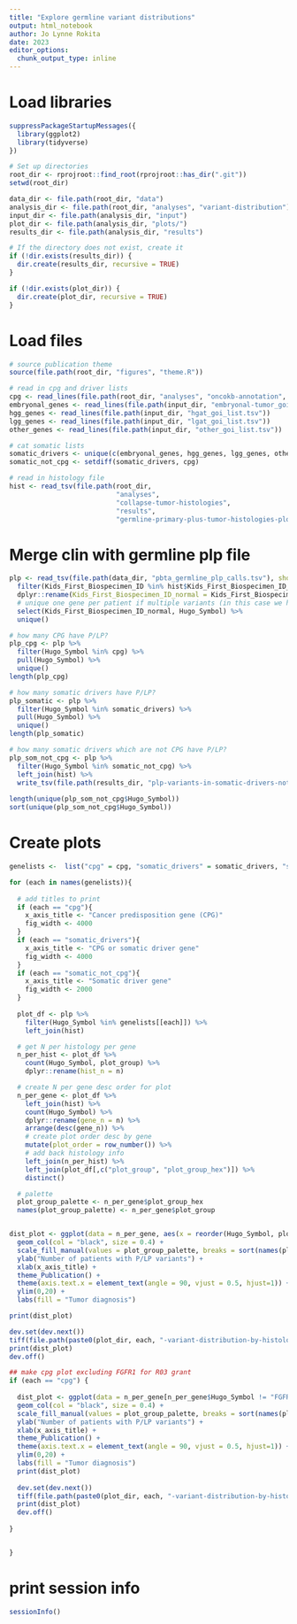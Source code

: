 ```yaml
---
title: "Explore germline variant distributions"
output: html_notebook
author: Jo Lynne Rokita
date: 2023
editor_options: 
  chunk_output_type: inline
---
```


# Load libraries
```r
suppressPackageStartupMessages({
  library(ggplot2)
  library(tidyverse)
})

# Set up directories
root_dir <- rprojroot::find_root(rprojroot::has_dir(".git"))
setwd(root_dir)

data_dir <- file.path(root_dir, "data")
analysis_dir <- file.path(root_dir, "analyses", "variant-distribution")
input_dir <- file.path(analysis_dir, "input")
plot_dir <- file.path(analysis_dir, "plots/")
results_dir <- file.path(analysis_dir, "results")

# If the directory does not exist, create it
if (!dir.exists(results_dir)) {
  dir.create(results_dir, recursive = TRUE)
}

if (!dir.exists(plot_dir)) {
  dir.create(plot_dir, recursive = TRUE)
}
```

# Load files
```r
# source publication theme
source(file.path(root_dir, "figures", "theme.R"))

# read in cpg and driver lists
cpg <- read_lines(file.path(root_dir, "analyses", "oncokb-annotation", "input", "cpg.txt"))
embryonal_genes <- read_lines(file.path(input_dir, "embryonal-tumor_goi_list.tsv"))
hgg_genes <- read_lines(file.path(input_dir, "hgat_goi_list.tsv"))
lgg_genes <- read_lines(file.path(input_dir, "lgat_goi_list.tsv"))
other_genes <- read_lines(file.path(input_dir, "other_goi_list.tsv"))

# cat somatic lists
somatic_drivers <- unique(c(embryonal_genes, hgg_genes, lgg_genes, other_genes))
somatic_not_cpg <- setdiff(somatic_drivers, cpg)

# read in histology file
hist <- read_tsv(file.path(root_dir, 
                           "analyses", 
                           "collapse-tumor-histologies", 
                           "results",
                           "germline-primary-plus-tumor-histologies-plot-groups-clin-meta.tsv"), show_col_types = FALSE)
```


# Merge clin with germline plp file

```r
plp <- read_tsv(file.path(data_dir, "pbta_germline_plp_calls.tsv"), show_col_types = FALSE) %>%
  filter(Kids_First_Biospecimen_ID %in% hist$Kids_First_Biospecimen_ID_normal) %>%
  dplyr::rename(Kids_First_Biospecimen_ID_normal = Kids_First_Biospecimen_ID) %>%
  # unique one gene per patient if multiple variants (in this case we have 1 normal per pt, so can use bs_id)
  select(Kids_First_Biospecimen_ID_normal, Hugo_Symbol) %>%
  unique()

# how many CPG have P/LP?
plp_cpg <- plp %>%
  filter(Hugo_Symbol %in% cpg) %>%
  pull(Hugo_Symbol) %>%
  unique()
length(plp_cpg)

# how many somatic drivers have P/LP?
plp_somatic <- plp %>%
  filter(Hugo_Symbol %in% somatic_drivers) %>%
  pull(Hugo_Symbol) %>%
  unique()
length(plp_somatic)

# how many somatic drivers which are not CPG have P/LP?
plp_som_not_cpg <- plp %>%
  filter(Hugo_Symbol %in% somatic_not_cpg) %>%
  left_join(hist) %>%
  write_tsv(file.path(results_dir, "plp-variants-in-somatic-drivers-not-cpg.tsv"))
  
length(unique(plp_som_not_cpg$Hugo_Symbol))
sort(unique(plp_som_not_cpg$Hugo_Symbol))

```

# Create plots

```r
genelists <-  list("cpg" = cpg, "somatic_drivers" = somatic_drivers, "somatic_not_cpg" = somatic_not_cpg)

for (each in names(genelists)){
  
  # add titles to print
  if (each == "cpg"){
    x_axis_title <- "Cancer predisposition gene (CPG)"
    fig_width <- 4000
  }
  if (each == "somatic_drivers"){
    x_axis_title <- "CPG or somatic driver gene"
    fig_width <- 4000
  }  
  if (each == "somatic_not_cpg"){
    x_axis_title <- "Somatic driver gene"
    fig_width <- 2000
  }
  
  plot_df <- plp %>%
    filter(Hugo_Symbol %in% genelists[[each]]) %>%
    left_join(hist) 

  # get N per histology per gene
  n_per_hist <- plot_df %>%
    count(Hugo_Symbol, plot_group) %>%
    dplyr::rename(hist_n = n)

  # create N per gene desc order for plot
  n_per_gene <- plot_df %>%
    left_join(hist) %>%
    count(Hugo_Symbol) %>%
    dplyr::rename(gene_n = n) %>%
    arrange(desc(gene_n)) %>%
    # create plot order desc by gene
    mutate(plot_order = row_number()) %>%
    # add back histology info
    left_join(n_per_hist) %>%
    left_join(plot_df[,c("plot_group", "plot_group_hex")]) %>%
    distinct()

  # palette
  plot_group_palette <- n_per_gene$plot_group_hex
  names(plot_group_palette) <- n_per_gene$plot_group


dist_plot <- ggplot(data = n_per_gene, aes(x = reorder(Hugo_Symbol, plot_order), y = hist_n, fill = plot_group)) +
  geom_col(col = "black", size = 0.4) +
  scale_fill_manual(values = plot_group_palette, breaks = sort(names(plot_group_palette))) + 
  ylab("Number of patients with P/LP variants") +
  xlab(x_axis_title) +
  theme_Publication() +
  theme(axis.text.x = element_text(angle = 90, vjust = 0.5, hjust=1)) +
  ylim(0,20) +
  labs(fill = "Tumor diagnosis")

print(dist_plot)

dev.set(dev.next())
tiff(file.path(paste0(plot_dir, each, "-variant-distribution-by-histology.tiff")), height = 1800, width = fig_width, res = 300)
print(dist_plot)
dev.off()

## make cpg plot excluding FGFR1 for R03 grant
if (each == "cpg") {
  
  dist_plot <- ggplot(data = n_per_gene[n_per_gene$Hugo_Symbol != "FGFR1",], aes(x = reorder(Hugo_Symbol, plot_order), y = hist_n, fill =    plot_group)) +
  geom_col(col = "black", size = 0.4) +
  scale_fill_manual(values = plot_group_palette, breaks = sort(names(plot_group_palette))) + 
  ylab("Number of patients with P/LP variants") +
  xlab(x_axis_title) +
  theme_Publication() +
  theme(axis.text.x = element_text(angle = 90, vjust = 0.5, hjust=1)) +
  ylim(0,20) +
  labs(fill = "Tumor diagnosis")
  print(dist_plot)
  
  dev.set(dev.next())
  tiff(file.path(paste0(plot_dir, each, "-variant-distribution-by-histology_R03.tiff")), height = 1800, width = fig_width, res = 300)
  print(dist_plot)
  dev.off()
  
}


}

```

# print session info
```r
sessionInfo()
```







